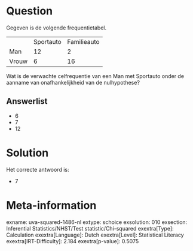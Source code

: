 Question
========

Gegeven is de volgende frequentietabel.

  ------- ----------- -------------
          Sportauto   Familieauto
  Man     12          2
  Vrouw   6           16
  ------- ----------- -------------

Wat is de verwachte celfrequentie van een Man met Sportauto onder de
aanname van onafhankelijkheid van de nulhypothese?

Answerlist
----------

* 6
* 7
* 12

Solution
========

Het correcte antwoord is: 

* 7

Meta-information
================
exname: uva-squared-1486-nl
extype: schoice
exsolution: 010
exsection: Inferential Statistics/NHST/Test statistic/Chi-squared
exextra[Type]: Calculation
exextra[Language]: Dutch
exextra[Level]: Statistical Literacy
exextra[IRT-Difficulty]: 2.184
exextra[p-value]: 0.5075
